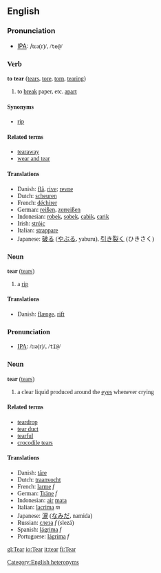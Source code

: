==English==
===Pronunciation===
*[[w:IPA|IPA]]: /<font style="font-family:lucida sans unicode">tɛə(r)/, /<tt>te@</tt>/

=== Verb ===
'''to tear''' ([[tears]], [[tore]], [[torn]], [[tearing]])

# to [[break]] paper, etc. [[apart]] 

==== Synonyms ====
*[[rip]]

==== Related terms ====
*[[tearaway]]
*[[wear and tear]]

==== Translations ====
*Danish: [[flå]], [[rive]]; [[revne]]
*Dutch: [[scheuren]]
*French: [[déchirer]]
*German: [[reißen]], [[zerreißen]]
*Indonesian: [[robek]], [[sobek]], [[cabik]], [[carik]]
*Irish: [[stróic]]
*Italian: [[strappare]]
*Japanese: [[破る]] ([[やぶる]], yaburu), [[引き裂く]] (ひきさく)

===Noun===
'''tear''' ([[tears]])

# a [[rip]]

====Translations====
*Danish: [[flænge]], [[rift]]

===Pronunciation===
*[[w:IPA|IPA]]: /<font style="font-family:lucida sans unicode">tɪə(r)/, /<tt>tI@</tt>/

=== Noun ===
'''tear''' ([[tears]])

# a clear liquid produced around the [[eye]]s whenever crying

====Related terms====
*[[teardrop]]
*[[tear duct]]
*[[tearful]]
*[[crocodile tears]]

==== Translations ====
*Danish: [[tåre]]
*Dutch: [[traanvocht]]
*French: [[larme]] ''f''
*German: [[Träne]] ''f''
*Indonesian: [[air]] [[mata]]
*Italian: [[lacrima]] ''m''
*Japanese: [[涙]] ([[なみだ]], namida)
*Russian: [[слеза]] ''f'' (slezá)
*Spanish: [[lágrima]] ''f''
*Portuguese: [[lágrima]] ''f''

[[Category:English heteronyms]]

[[gl:Tear]]
[[io:Tear]]
[[it:tear]]
[[fi:Tear]]